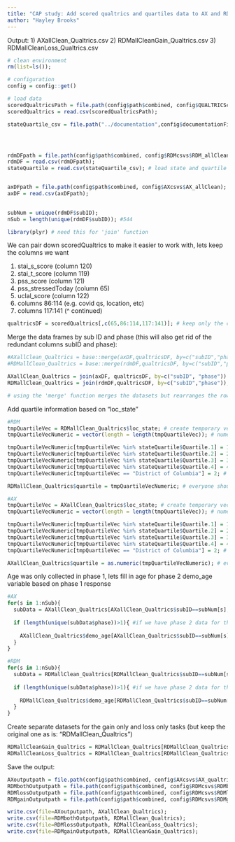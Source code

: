 ```yaml
---
title: "CAP study: Add scored qualtrics and quartiles data to AX and RDM clean datasets"
author: "Hayley Brooks"
---
```


Output:
1) AXallClean_Qualtrics.csv
2) RDMallCleanGain_Qualtrics.csv
3) RDMallCleanLoss_Qualtrics.csv

```r
# clean environment
rm(list=ls());

# configuration
config = config::get()

# load data
scoredQualtricsPath = file.path(config$path$combined, config$QUALTRICScsvs$Combined_subID_scored_noDuplicates); # scored qualtrics
scoredQualtrics = read.csv(scoredQualtricsPath);

stateQuartile_csv = file.path("../documentation",config$documentationFiles); # not sure if this will work for everyone but if you're located in the GitHub 'cap/preprocessing/' directory, then this will take you to the cap/documentation directory where the stateQuartile.csv file is located.




rdmDFpath = file.path(config$path$combined, config$RDMcsvs$RDM_allClean); # RDM dataset (both gain and loss tasks)
rdmDF = read.csv(rdmDFpath);
stateQuartile = read.csv(stateQuartile_csv); # load state and quartile information


axDFpath = file.path(config$path$combined, config$AXcsvs$AX_allClean); # AX dataset
axDF = read.csv(axDFpath);
 

subNum = unique(rdmDF$subID);
nSub = length(unique(rdmDF$subID)); #544

```

```r
library(plyr) # need this for 'join' function
```


We can pair down scoredQualtrics to make it easier to work with, lets keep the columns we want

1) stai_s_score (column 120)
2) stai_t_score (column 119)
3) pss_score (column 121)
4) pss_stressedToday (column 65)
5) uclal_score (column 122)
6) columns 86:114 (e.g. covid qs, location, etc)
7) columns 117:141 (^ continued)
```r
qualtricsDF = scoredQualtrics[,c(65,86:114,117:141)]; # keep only the columns we listed above
```

Merge the data frames by sub ID and phase (this will also get rid of the redundant columns subID and phase):
```r
#AXallClean_Qualtrics = base::merge(axDF,qualtricsDF, by=c("subID","phase"), all.x = T); # AX
#RDMallClean_Qualtrics = base::merge(rdmDF,qualtricsDF, by=c("subID","phase"), all.x = T, all.y = T);  # RDM

AXallClean_Qualtrics = join(axDF, qualtricsDF, by=c("subID", "phase"))
RDMallClean_Qualtrics = join(rdmDF,qualtricsDF, by=c("subID","phase"));  # RDM

# using the 'merge' function merges the datasets but rearranges the rows within each participant which is not great if we want to do to temporal stuff. using the join function allows us to merge the datasets and preserve row order.

```



Add quartile information based on "loc_state"
```r

#RDM
tmpQuartileVec = RDMallClean_Qualtrics$loc_state; # create temporary vector and store state info
tmpQuartileVecNumeric = vector(length = length(tmpQuartileVec)); # numerical vector to store values 1-4 for quartiles since tmpQuartileVec is table with factors

tmpQuartileVecNumeric[tmpQuartileVec %in% stateQuartile$Quartile.1] = 1; # quartile 1
tmpQuartileVecNumeric[tmpQuartileVec %in% stateQuartile$Quartile.2] = 2; # quartile 2
tmpQuartileVecNumeric[tmpQuartileVec %in% stateQuartile$Quartile.3] = 3; # quartile 3
tmpQuartileVecNumeric[tmpQuartileVec %in% stateQuartile$Quartile.4] = 4; # quartile 4
tmpQuartileVecNumeric[tmpQuartileVec == "District of Columbia"] = 2; # DC is "Columbia" in stateQuartile csv

RDMallClean_Qualtrics$quartile = tmpQuartileVecNumeric; # everyone should have 1-4 for quartile except for sub ID 461 phase 1 bc we don't have qualtrics responses for this person.

#AX
tmpQuartileVec = AXallClean_Qualtrics$loc_state; # create temporary vector and store state info
tmpQuartileVecNumeric = vector(length = length(tmpQuartileVec)); # numerical vector to store values 1-4 for quartiles since tmpQuartileVec is table with factors

tmpQuartileVecNumeric[tmpQuartileVec %in% stateQuartile$Quartile.1] = 1; # quartile 1
tmpQuartileVecNumeric[tmpQuartileVec %in% stateQuartile$Quartile.2] = 2; # quartile 2
tmpQuartileVecNumeric[tmpQuartileVec %in% stateQuartile$Quartile.3] = 3; # quartile 3
tmpQuartileVecNumeric[tmpQuartileVec %in% stateQuartile$Quartile.4] = 4; # quartile 4
tmpQuartileVecNumeric[tmpQuartileVec == "District of Columbia"] = 2; # DC is "Columbia" in stateQuartile csv

AXallClean_Qualtrics$quartile = as.numeric(tmpQuartileVecNumeric); # everyone should have 1-4 for quartile except for sub ID 461 phase 1 bc we don't have qualtrics responses for this person.

```


Age was only collected in phase 1, lets fill in age for phase 2 demo_age variable based on phase 1 response
```r

#AX
for(s in 1:nSub){
  subData = AXallClean_Qualtrics[AXallClean_Qualtrics$subID==subNum[s],]
  
  if (length(unique(subData$phase))>1){ #if we have phase 2 data for this participant
    
    AXallClean_Qualtrics$demo_age[AXallClean_Qualtrics$subID==subNum[s] & AXallClean_Qualtrics$phase==2] = subData$demo_age[1]; # replace phase 2 demo_age with sub's age
  }
}

#RDM
for(s in 1:nSub){
  subData = RDMallClean_Qualtrics[RDMallClean_Qualtrics$subID==subNum[s],]
  
  if (length(unique(subData$phase))>1){ #if we have phase 2 data for this participant
    
    RDMallClean_Qualtrics$demo_age[RDMallClean_Qualtrics$subID==subNum[s] & RDMallClean_Qualtrics$phase==2] = subData$demo_age[1]; # replace phase 2 demo_age with sub's age
  }
}

```


Create separate datasets for the gain only and loss only tasks (but keep the original one as is: "RDMallClean_Qualtrics")
```r

RDMallCleanGain_Qualtrics = RDMallClean_Qualtrics[RDMallClean_Qualtrics$rdmTask==1,]; #107219 rows in gain dataset
RDMallCleanLoss_Qualtrics = RDMallClean_Qualtrics[RDMallClean_Qualtrics$rdmTask==2,]; #17353 rows in loss dataset

```



Save the output:
```r

AXoutputpath = file.path(config$path$combined, config$AXcsvs$AX_qualtrics);
RDMbothOutputpath = file.path(config$path$combined, config$RDMcsvs$RDMbothTasks_qualtrics);
RDMlossOutputpath = file.path(config$path$combined, config$RDMcsvs$RDMloss_qualtrics);
RDMgainOutputpath = file.path(config$path$combined, config$RDMcsvs$RDMgain_qualtrics);

write.csv(file=AXoutputpath, AXallClean_Qualtrics);
write.csv(file=RDMbothOutputpath, RDMallClean_Qualtrics);
write.csv(file=RDMlossOutputpath, RDMallCleanLoss_Qualtrics);
write.csv(file=RDMgainOutputpath, RDMallCleanGain_Qualtrics);


```



